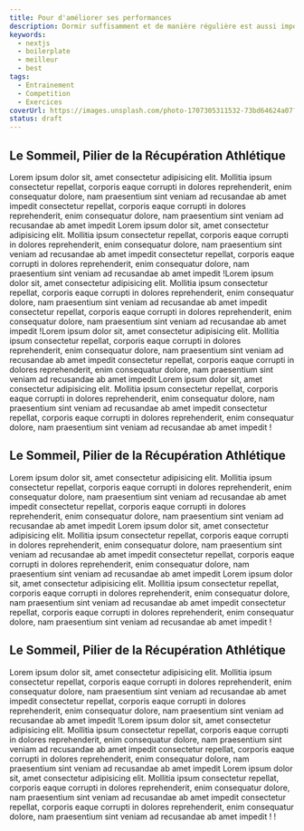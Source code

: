 ```yaml
---
title: Pour d'améliorer ses performances
description: Dormir suffisamment et de manière régulière est aussi important que l'entraînement lui-même pour les athlètes de haut niveau.
keywords:
  - nextjs
  - boilerplate
  - meilleur
  - best
tags:
  - Entrainement
  - Competition
  - Exercices
coverUrl: https://images.unsplash.com/photo-1707305311532-73bd64624a07?q=80&w=2970&auto=format&fit=crop&ixlib=rb-4.0.3&ixid=M3wxMjA3fDB8MHxwaG90by1wYWdlfHx8fGVufDB8fHx8fA%3D%3D
status: draft
---
```


## Le Sommeil, Pilier de la Récupération Athlétique

  Lorem ipsum dolor sit, amet consectetur adipisicing elit. Mollitia ipsum
  consectetur repellat, corporis eaque corrupti in dolores reprehenderit, enim
  consequatur dolore, nam praesentium sint veniam ad recusandae ab amet impedit
  consectetur repellat, corporis eaque corrupti in dolores reprehenderit, enim
  consequatur dolore, nam praesentium sint veniam ad recusandae ab amet impedit
  Lorem ipsum dolor sit, amet consectetur adipisicing elit. Mollitia ipsum
  consectetur repellat, corporis eaque corrupti in dolores reprehenderit, enim
  consequatur dolore, nam praesentium sint veniam ad recusandae ab amet impedit
  consectetur repellat, corporis eaque corrupti in dolores reprehenderit, enim
  consequatur dolore, nam praesentium sint veniam ad recusandae ab amet impedit
  !Lorem ipsum dolor sit, amet consectetur adipisicing elit. Mollitia ipsum
  consectetur repellat, corporis eaque corrupti in dolores reprehenderit, enim
  consequatur dolore, nam praesentium sint veniam ad recusandae ab amet impedit
  consectetur repellat, corporis eaque corrupti in dolores reprehenderit, enim
  consequatur dolore, nam praesentium sint veniam ad recusandae ab amet impedit
  !Lorem ipsum dolor sit, amet consectetur adipisicing elit. Mollitia ipsum
  consectetur repellat, corporis eaque corrupti in dolores reprehenderit, enim
  consequatur dolore, nam praesentium sint veniam ad recusandae ab amet impedit
  consectetur repellat, corporis eaque corrupti in dolores reprehenderit, enim
  consequatur dolore, nam praesentium sint veniam ad recusandae ab amet impedit
  Lorem ipsum dolor sit, amet consectetur adipisicing elit. Mollitia ipsum
  consectetur repellat, corporis eaque corrupti in dolores reprehenderit, enim
  consequatur dolore, nam praesentium sint veniam ad recusandae ab amet impedit
  consectetur repellat, corporis eaque corrupti in dolores reprehenderit, enim
  consequatur dolore, nam praesentium sint veniam ad recusandae ab amet impedit
  !


## Le Sommeil, Pilier de la Récupération Athlétique


  Lorem ipsum dolor sit, amet consectetur adipisicing elit. Mollitia ipsum
  consectetur repellat, corporis eaque corrupti in dolores reprehenderit, enim
  consequatur dolore, nam praesentium sint veniam ad recusandae ab amet impedit
  consectetur repellat, corporis eaque corrupti in dolores reprehenderit, enim
  consequatur dolore, nam praesentium sint veniam ad recusandae ab amet impedit
  Lorem ipsum dolor sit, amet consectetur adipisicing elit. Mollitia ipsum
  consectetur repellat, corporis eaque corrupti in dolores reprehenderit, enim
  consequatur dolore, nam praesentium sint veniam ad recusandae ab amet impedit
  consectetur repellat, corporis eaque corrupti in dolores reprehenderit, enim
  consequatur dolore, nam praesentium sint veniam ad recusandae ab amet impedit
  Lorem ipsum dolor sit, amet consectetur adipisicing elit. Mollitia ipsum
  consectetur repellat, corporis eaque corrupti in dolores reprehenderit, enim
  consequatur dolore, nam praesentium sint veniam ad recusandae ab amet impedit
  consectetur repellat, corporis eaque corrupti in dolores reprehenderit, enim
  consequatur dolore, nam praesentium sint veniam ad recusandae ab amet impedit
  !


## Le Sommeil, Pilier de la Récupération Athlétique


  Lorem ipsum dolor sit, amet consectetur adipisicing elit. Mollitia ipsum
  consectetur repellat, corporis eaque corrupti in dolores reprehenderit, enim
  consequatur dolore, nam praesentium sint veniam ad recusandae ab amet impedit
  consectetur repellat, corporis eaque corrupti in dolores reprehenderit, enim
  consequatur dolore, nam praesentium sint veniam ad recusandae ab amet impedit
  !Lorem ipsum dolor sit, amet consectetur adipisicing elit. Mollitia ipsum
  consectetur repellat, corporis eaque corrupti in dolores reprehenderit, enim
  consequatur dolore, nam praesentium sint veniam ad recusandae ab amet impedit
  consectetur repellat, corporis eaque corrupti in dolores reprehenderit, enim
  consequatur dolore, nam praesentium sint veniam ad recusandae ab amet impedit
  Lorem ipsum dolor sit, amet consectetur adipisicing elit. Mollitia ipsum
  consectetur repellat, corporis eaque corrupti in dolores reprehenderit, enim
  consequatur dolore, nam praesentium sint veniam ad recusandae ab amet impedit
  consectetur repellat, corporis eaque corrupti in dolores reprehenderit, enim
  consequatur dolore, nam praesentium sint veniam ad recusandae ab amet impedit
  ! !
